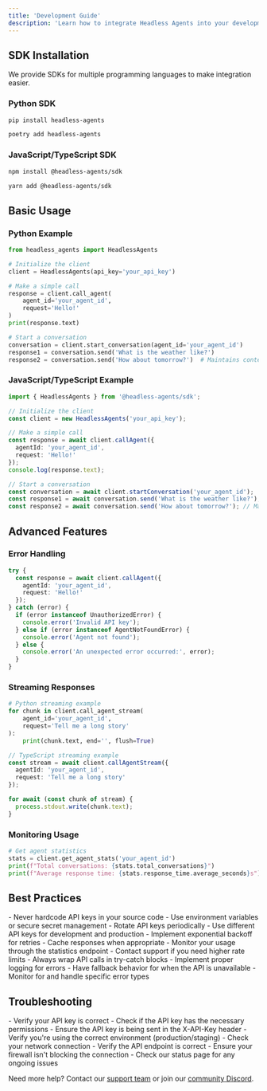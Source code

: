 ```yaml
---
title: 'Development Guide'
description: 'Learn how to integrate Headless Agents into your development workflow'
---
```


## SDK Installation

We provide SDKs for multiple programming languages to make integration easier.

### Python SDK

<CodeGroup>

```bash pip
pip install headless-agents
```

```bash poetry
poetry add headless-agents
```

</CodeGroup>

### JavaScript/TypeScript SDK

<CodeGroup>

```bash npm
npm install @headless-agents/sdk
```

```bash yarn
yarn add @headless-agents/sdk
```

</CodeGroup>

## Basic Usage

### Python Example

```python
from headless_agents import HeadlessAgents

# Initialize the client
client = HeadlessAgents(api_key='your_api_key')

# Make a simple call
response = client.call_agent(
    agent_id='your_agent_id',
    request='Hello!'
)
print(response.text)

# Start a conversation
conversation = client.start_conversation(agent_id='your_agent_id')
response1 = conversation.send('What is the weather like?')
response2 = conversation.send('How about tomorrow?')  # Maintains context
```

### JavaScript/TypeScript Example

```typescript
import { HeadlessAgents } from '@headless-agents/sdk';

// Initialize the client
const client = new HeadlessAgents('your_api_key');

// Make a simple call
const response = await client.callAgent({
  agentId: 'your_agent_id',
  request: 'Hello!'
});
console.log(response.text);

// Start a conversation
const conversation = await client.startConversation('your_agent_id');
const response1 = await conversation.send('What is the weather like?');
const response2 = await conversation.send('How about tomorrow?'); // Maintains context
```

## Advanced Features

### Error Handling

```typescript
try {
  const response = await client.callAgent({
    agentId: 'your_agent_id',
    request: 'Hello!'
  });
} catch (error) {
  if (error instanceof UnauthorizedError) {
    console.error('Invalid API key');
  } else if (error instanceof AgentNotFoundError) {
    console.error('Agent not found');
  } else {
    console.error('An unexpected error occurred:', error);
  }
}
```

### Streaming Responses

```python
# Python streaming example
for chunk in client.call_agent_stream(
    agent_id='your_agent_id',
    request='Tell me a long story'
):
    print(chunk.text, end='', flush=True)
```

```typescript
// TypeScript streaming example
const stream = await client.callAgentStream({
  agentId: 'your_agent_id',
  request: 'Tell me a long story'
});

for await (const chunk of stream) {
  process.stdout.write(chunk.text);
}
```

### Monitoring Usage

```python
# Get agent statistics
stats = client.get_agent_stats('your_agent_id')
print(f"Total conversations: {stats.total_conversations}")
print(f"Average response time: {stats.response_time.average_seconds}s")
```

## Best Practices

<AccordionGroup>
  <Accordion title="API Key Security">
    - Never hardcode API keys in your source code
    - Use environment variables or secure secret management
    - Rotate API keys periodically
    - Use different API keys for development and production
  </Accordion>
  
  <Accordion title="Rate Limiting">
    - Implement exponential backoff for retries
    - Cache responses when appropriate
    - Monitor your usage through the statistics endpoint
    - Contact support if you need higher rate limits
  </Accordion>

  <Accordion title="Error Handling">
    - Always wrap API calls in try-catch blocks
    - Implement proper logging for errors
    - Have fallback behavior for when the API is unavailable
    - Monitor for and handle specific error types
  </Accordion>
</AccordionGroup>

## Troubleshooting

<AccordionGroup>
  <Accordion title="Authentication Errors">
    - Verify your API key is correct
    - Check if the API key has the necessary permissions
    - Ensure the API key is being sent in the X-API-Key header
    - Verify you're using the correct environment (production/staging)
  </Accordion>

  <Accordion title="Connection Issues">
    - Check your network connection
    - Verify the API endpoint is correct
    - Ensure your firewall isn't blocking the connection
    - Check our status page for any ongoing issues
  </Accordion>
</AccordionGroup>

Need more help? Contact our [support team](mailto:support@headlessagents.ai) or join our [community Discord](https://discord.gg/headlessagents).
